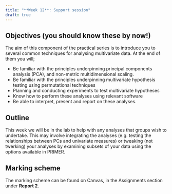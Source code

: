 ```yaml
---
title: "**Week 12**: Support session"
draft: true
---
```


:::{.callout-tip appearance="simple"}
## Objectives (you should know these by now!)
The aim of this component of the practical series is to introduce you to several common techniques for analysing multivariate data. At the end of them you will;

- Be familiar with the principles underpinning principal components analysis (PCA), and non-metric multidimensional scaling.
- Be familiar with the principles underpinning multivariate hypothesis testing using permutational techniques
- Planning and conducting experiments to test multivariate hypotheses
- Know how to perform these analyses using relevant software
- Be able to interpret, present and report on these analyses. 
:::

## Outline

This week we will be in the lab to help with any analyses that groups wish to undertake. This may involve integrating the analyses (e.g. testing the relationships between PCs and univariate measures) or tweaking (not twerking) your analyses by examining subsets of your data using the options available in PRIMER.

## Marking scheme

The marking scheme can be found on Canvas, in the Assignments section under **Report 2**.